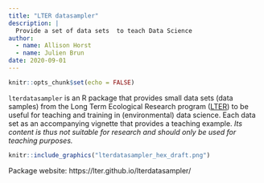 ```yaml
---
title: "LTER datasampler"
description: |
  Provide a set of data sets  to teach Data Science
author:
  - name: Allison Horst
  - name: Julien Brun
date: 2020-09-01
---
```



```r
knitr::opts_chunk$set(echo = FALSE)
```

`lterdatasampler` is an R package that provides small data sets (data samples) from the Long Term Ecological Research program ([LTER](https://lternet.edu/)) to be useful for teaching and training in (environmental) data science. Each data set as an accompanying vignette that provides a teaching example. _Its content is thus not suitable for research and should only be used for teaching purposes._

```r
knitr::include_graphics("lterdatasampler_hex_draft.png")
```


Package website: https://lter.github.io/lterdatasampler/

